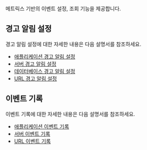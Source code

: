 메트릭스 기반의 이벤트 설정, 조회 기능을 제공합니다.

## 경고 알림 설정

경고 알림 설정에 대한 자세한 내용은 다음 설명서를 참조하세요. 

* [애플리케이션 경고 알림 설정](../java/warning-notice)
* [서버 경고 알림 설정](../notification/server-warning-notice)
* [데이터베이스 경고 알림 설정](../postgresql/db-warning-notice)
* [URL 경고 알림 설정](../url/url-event#이벤트-설정)

## 이벤트 기록

이벤트 기록에 대한 자세한 내용은 다음 설명서를 참조하세요. 

* [애플리케이션 이벤트 기록](../java/set-event-history)
* [서버 이벤트 기록](../notification/server-set-event-history)
* [URL 이벤트 기록](../url/url-event#이벤트-기록)